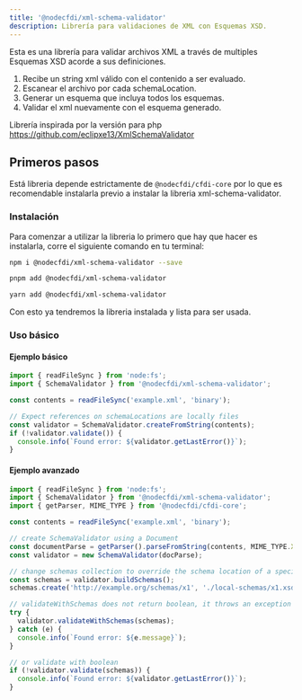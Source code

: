 ```yaml
---
title: '@nodecfdi/xml-schema-validator'
description: Librería para validaciones de XML con Esquemas XSD.
---
```



Esta es una librería para validar archivos XML a través de multiples Esquemas XSD acorde a sus
definiciones.

1. Recibe un string xml válido con el contenido a ser evaluado.
2. Escanear el archivo por cada schemaLocation.
3. Generar un esquema que incluya todos los esquemas.
4. Validar el xml nuevamente con el esquema generado.

Librería inspirada por la versión para php https://github.com/eclipxe13/XmlSchemaValidator

## Primeros pasos

Está libreria depende estrictamente de `@nodecfdi/cfdi-core` por lo que es recomendable instalarla
previo a instalar la libreria xml-schema-validator.

### Instalación

Para comenzar a utilizar la libreria lo primero que hay que hacer es instalarla, corre el siguiente
comando en tu terminal:

<Tabs syncKey="pkg">
<TabItem label="npm">

```sh
npm i @nodecfdi/xml-schema-validator --save
```

</TabItem>
<TabItem label="pnpm">

```sh
pnpm add @nodecfdi/xml-schema-validator
```

</TabItem>
<TabItem label="Yarn">

```sh
yarn add @nodecfdi/xml-schema-validator
```

</TabItem>
</Tabs>

Con esto ya tendremos la libreria instalada y lista para ser usada.

### Uso básico

#### Ejemplo básico

```ts
import { readFileSync } from 'node:fs';
import { SchemaValidator } from '@nodecfdi/xml-schema-validator';

const contents = readFileSync('example.xml', 'binary');

// Expect references on schemaLocations are locally files
const validator = SchemaValidator.createFromString(contents);
if (!validator.validate()) {
  console.info(`Found error: ${validator.getLastError()}`);
}
```

#### Ejemplo avanzado

```ts
import { readFileSync } from 'node:fs';
import { SchemaValidator } from '@nodecfdi/xml-schema-validator';
import { getParser, MIME_TYPE } from '@nodecfdi/cfdi-core';

const contents = readFileSync('example.xml', 'binary');

// create SchemaValidator using a Document
const documentParse = getParser().parseFromString(contents, MIME_TYPE.XML_TEXT);
const validator = new SchemaValidator(docParse);

// change schemas collection to override the schema location of a specific namespace
const schemas = validator.buildSchemas();
schemas.create('http://example.org/schemas/x1', './local-schemas/x1.xsd');

// validateWithSchemas does not return boolean, it throws an exception
try {
  validator.validateWithSchemas(schemas);
} catch (e) {
  console.info(`Found error: ${e.message}`);
}

// or validate with boolean
if (!validator.validate(schemas)) {
  console.info(`Found error: ${validator.getLastError()}`);
}
```
